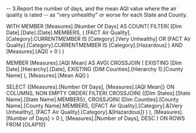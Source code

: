 ﻿-- 3.Report the number of days, and the mean AQI value where the air quality is rated
-- as "very unhealthy" or worse for each State and County.

WITH 
MEMBER [Measures].[Number Of Days] AS
    COUNT(
        FILTER(
            [Dim Date].[Date].[Date].MEMBERS,
            (
                [FACT Air Quality].[Category].CURRENTMEMBER IS [Category].[Very Unhealthy] 
                OR [FACT Air Quality].[Category].CURRENTMEMBER IS [Category].[Hazardous]
            )
            AND [Measures].[AQI] > 0
        )
    )

MEMBER [Measures].[AQI Mean] AS
    AVG(
		CROSSJOIN (
			EXISTING [Dim Date].[Hierarchy].[Date], 
			EXISTING [DIM Counties].[Hierarchy 1].[County Name]
		),
		[Measures].[Mean AQI]
    )

SELECT 
  {[Measures].[Number Of Days], [Measures].[AQI Mean]} ON COLUMNS,
  NON EMPTY 
  ORDER(
    FILTER(
      CROSSJOIN(
        {[Dim States].[State Name].[State Name].MEMBERS},
        CROSSJOIN(
          [Dim Counties].[County Name].[County Name].MEMBERS,
          {[FACT Air Quality].[Category].&[Very Unhealthy],
		  [FACT Air Quality].[Category].&[Hazardous]}
        )
      ),
      [Measures].[Number of Days] > 0
    ),
    [Measures].[Number of Days], DESC
  ) ON ROWS
FROM [OLAP10]